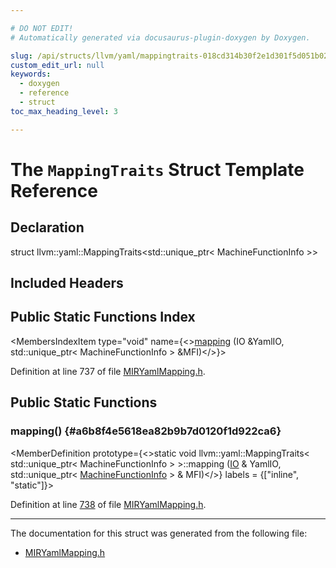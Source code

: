 ```yaml
---

# DO NOT EDIT!
# Automatically generated via docusaurus-plugin-doxygen by Doxygen.

slug: /api/structs/llvm/yaml/mappingtraits-018cd314b30f2e1d301f5d051b02d3c7
custom_edit_url: null
keywords:
  - doxygen
  - reference
  - struct
toc_max_heading_level: 3

---
```





# The `MappingTraits` Struct Template Reference

<DoxygenPage pluginConfig={pluginConfig}>



## Declaration

<CodeBlock>struct llvm::yaml::MappingTraits&lt;std::unique&#95;ptr&lt; MachineFunctionInfo &gt;&gt;</CodeBlock>

## Included Headers

<IncludesList>
<IncludesListItem
  filePath="llvm/CodeGen/MIRYamlMapping.h"
  permalink="/docs/api/files/include/include/llvm/include/llvm/codegen/miryamlmapping-h"
  isLocal="true" />
</IncludesList>

## Public Static Functions Index

<MembersIndex>

<MembersIndexItem
  type="void"
  name={<><a href="#a6b8f4e5618ea82b9b7d0120f1d922ca6">mapping</a> (IO &amp;YamlIO, std::unique&#95;ptr&lt; MachineFunctionInfo &gt; &amp;MFI)</>}>
</MembersIndexItem>

</MembersIndex>


Definition at line 737 of file <a href="/docs/api/files/include/include/llvm/include/llvm/codegen/miryamlmapping-h">MIRYamlMapping.h</a>.

<SectionDefinition>

## Public Static Functions

### mapping() {#a6b8f4e5618ea82b9b7d0120f1d922ca6}

<MemberDefinition
  prototype={<>static void llvm::yaml::MappingTraits&lt; std::unique&#95;ptr&lt; MachineFunctionInfo &gt; &gt;::mapping (<a href="/docs/api/classes/llvm/yaml/io">IO</a> &amp; YamlIO, std::unique&#95;ptr&lt; <a href="/docs/api/structs/llvm/yaml/machinefunctioninfo">MachineFunctionInfo</a> &gt; &amp; MFI)</>}
  labels = {["inline", "static"]}>

Definition at line <a href="/docs/api/files/include/include/llvm/include/llvm/codegen/miryamlmapping-h/#l00738">738</a> of file <a href="/docs/api/files/include/include/llvm/include/llvm/codegen/miryamlmapping-h">MIRYamlMapping.h</a>.
</MemberDefinition>

</SectionDefinition>

<hr/>

The documentation for this struct was generated from the following file:

<ul>
<li><a href="/docs/api/files/include/include/llvm/include/llvm/codegen/miryamlmapping-h">MIRYamlMapping.h</a></li>
</ul>

</DoxygenPage>

